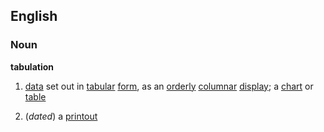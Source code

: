 ==English==
===Noun===
'''tabulation'''
#[[data]] set out in [[tabular]] [[form]], as an [[orderly]] [[columnar]] [[display]]; a [[chart]] or [[table]]
#{{computing}} (''dated'') a [[printout]]